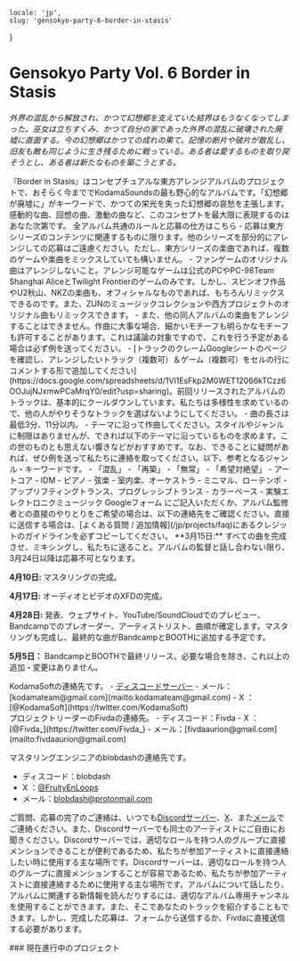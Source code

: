     locale: 'jp',
    slug: 'gensokyo-party-6-border-in-stasis'
}

# Gensokyo Party Vol. 6 Border in Stasis

*外界の混乱から解放され、かつて幻想郷を支えていた結界はもうなくなってしまった。巫女は立ちすくみ、かつて自分の家であった外界の混乱に破壊された廃墟に直面する。今の幻想郷はかつての成れの果て。記憶の断片や破片が散乱し、旧友も敵も同じように生き残るために戦っている。ある者は愛するものを取り戻そうとし、ある者は新たなものを築こうとする。*

<WrappableParagraph title="紹介">
『Border in Stasis』はコンセプチュアルな東方アレンジアルバムのプロジェクトで、おそらく今まででKodamaSoundsの最も野心的なアルバムです。「幻想郷が廃墟に」がキーワードで、かつての栄光を失った幻想郷の哀愁を主張します。感動的な曲、回想の曲、激動の曲など、このコンセプトを最大限に表現するのはあなた次第です。
</WrappableParagraph>

<WrappableParagraph title="KodamaSounds固有の一般的なルール">
    <CtaButton link='/projects/faq' icon='book'>
        <span>全アルバム共通のルールと応募の仕方はこちら</span>
    </CtaButton>
</WrappableParagraph>

<WrappableParagraph title="作曲に関するルール">
- 応募は東方シリーズのコンテンツに関連するものに限ります。他のシリーズを部分的にアレンジしての応募はご遠慮ください。ただし、東方シリーズの楽曲であれば、複数のゲームや楽曲をミックスしていても構いません。
- ファンゲームのオリジナル曲はアレンジしないこと。アレンジ可能なゲームは公式のPCやPC-98Team Shanghai AliceとTwilight Frontierのゲームのみです。しかし、スピンオフ作品やU2秋山、NKZの楽曲も、オフィシャルなものであれば、もちろんリミックスできるのです。また、ZUNのミュージックコレクションや西方プロジェクトのオリジナル曲もリミックスできます。
- また、他の同人アルバムの楽曲をアレンジすることはできません。作曲に大事な場合、細かいモチーフも明らかなモチーフも許可することがあります。これは議論の対象ですので、これを行う予定がある場合は必ず例を送ってください。
- [トラックのクレームGoogleシートのページを確認し、アレンジしたいトラック（複数可）＆ゲーム（複数可）をセルの行にコメントする形で追加してください](https://docs.google.com/spreadsheets/d/1VI1EsFkp2M0WET12066kTCzz6OOJujNJxmwPCaMrqY0/edit?usp=sharing)。前回リリースされたアルバムのトラックは、基本的にクールダウンしています。私たちは多様性を求めているので、他の人がやりそうなトラックを選ばないようにしてください。
- 曲の長さは最低3分、11分以内。
- テーマに沿って作曲してください。スタイルやジャンルに制限はありませんが、できれば以下のテーマに沿っているものを求めます。この世のものとも思えない響きなどがおすすめです。なお、できることに疑問があれば、ぜひ例を送って私たちに連絡を取ってください。以下、参考となるジャンル・キーワードです。
    - 「混乱」
    - 「再築」
    - 「無常」
    - 「希望対絶望」
    - アートコア
    - IDM
    - ピアノ
    - 弦楽
    - 室内楽、オーケストラ
    - ミニマル、ローテンポ
    - アップリフティングトランス、プログレッシブトランス
    - カラーベース
    - 実験エレクトロニクミュージック
</WrappableParagraph>

<WrappableParagraph title="応募について">
<CtaButton link='https://forms.gle/hS26LQNRgGRZf4A86' icon='envelope'>
    <span>Googleフォーム</span>
</CtaButton>
にご記入いただくか、アルバム監修者との直接のやりとりをご希望の場合は、以下の連絡先をご確認ください。直接に送信する場合は、[よくある質問 / 追加情報](/jp/projects/faq)にあるクレジットのガイドラインを必ずコピーしてください。
</WrappableParagraph>

<WrappableParagraph title="締切">
**3月15日:** すべての曲を完成させ、ミキシングし、私たちに送ること。アルバムの監督と話し合わない限り、3月24日以降は応募不可となります。

**4月10日:** マスタリングの完成。

**4月17日:** オーディオとビデオのXFDの完成。

**4月28日:** 発表、ウェブサイト、YouTube/SoundCloudでのプレビュー、Bandcampでのプレオーダー、アーティストリスト、曲順が確定します。マスタリングも完成し、最終的な曲がBandcampとBOOTHに追加する予定です。

**5月5日：** BandcampとBOOTHで最終リリース。必要な場合を除き、これ以上の追加・変更はありません。
</WrappableParagraph>

<WrappableParagraph title="お問い合わせ（ご質問・応募）">
KodamaSoftの連絡先です。
- <a href="/discord">ディスコードサーバー</a> 
- メール：[kodamateam@gmail.com](mailto:kodamateam@gmail.com)
- X ：[@KodamaSoft](https://twitter.com/KodamaSoft)

<br/>
プロジェクトリーダーのFivdaの連絡先。
- ディスコード：Fivda
- X ：[@Fivda_](https://twitter.com/Fivda_)
- メール：[fivdaaurion@gmail.com](mailto:fivdaaurion@gmail.com)

マスタリングエンジニアのblobdashの連絡先です。
- ディスコード：blobdash
- X ：[@FruityEnLoops](https://twitter.com/FruityEnLoops)
- メール：[blobdash@protonmail.com](mailto:blobdash@protonmail.com)

ご質問、応募の完了のご連絡は、いつでも<a href="/discord">Discordサーバー</a>、[X](https://twitter.com/KodamaSoft)、また[メール](mailto:kodamateam@gmail.com)でご連絡ください。また、Discordサーバーでも同士のアーティストにご自由にお聞きください。Discordサーバーでは、適切なロールを持つ人のグループに直接メンションできることが便利であるため、私たちが参加アーティストに直接連絡したい時に使用する主な場所です。Discordサーバーは、適切なロールを持つ人のグループに直接メンションすることが容易であるため、私たちが参加アーティストに直接連絡するために使用する主な場所です。アルバムについて話したり、アルバムに関連する新情報を読んだりするには、適切なアルバム専用チャンネルを使用することができます。また、そこであなたのトラックを紹介することもできます。しかし、完成した応募は、フォームから送信するか、Fivdaに直接送信する必要があります。
</WrappableParagraph>

<WrappableParagraph title="アルバム詳細">
### 現在進行中のプロジェクト
<ProjectInformation slug="gensokyo-party-6-border-in-stasis"/>
</WrappableParagraph>